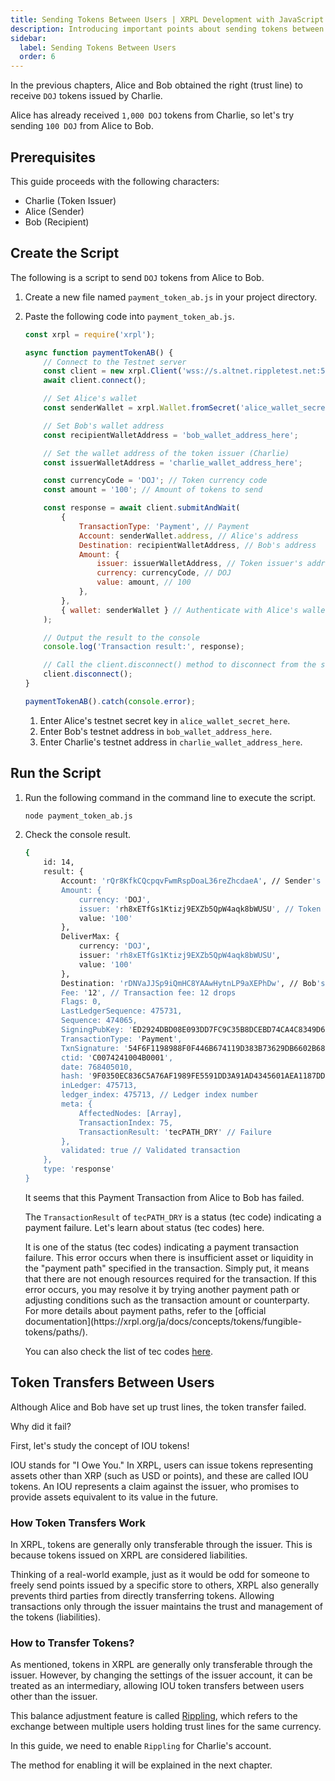 ```yaml
---
title: Sending Tokens Between Users | XRPL Development with JavaScript Level 1
description: Introducing important points about sending tokens between users issued through trust lines as part of the Level 1 curriculum for developing XRPL with JavaScript.
sidebar:
  label: Sending Tokens Between Users
  order: 6
---
```



In the previous chapters, Alice and Bob obtained the right (trust line) to receive `DOJ` tokens issued by Charlie.

Alice has already received `1,000 DOJ` tokens from Charlie, so let's try sending `100 DOJ` from Alice to Bob.

## Prerequisites

This guide proceeds with the following characters:

- Charlie (Token Issuer)
- Alice (Sender)
- Bob (Recipient)

## Create the Script

The following is a script to send `DOJ` tokens from Alice to Bob.

<Steps>

1. Create a new file named `payment_token_ab.js` in your project directory.
2. Paste the following code into `payment_token_ab.js`.

    ```javascript
    const xrpl = require('xrpl');

    async function paymentTokenAB() {
        // Connect to the Testnet server
        const client = new xrpl.Client('wss://s.altnet.rippletest.net:51233');
        await client.connect();

        // Set Alice's wallet
        const senderWallet = xrpl.Wallet.fromSecret('alice_wallet_secret_here');

        // Set Bob's wallet address
        const recipientWalletAddress = 'bob_wallet_address_here';

        // Set the wallet address of the token issuer (Charlie)
        const issuerWalletAddress = 'charlie_wallet_address_here';

        const currencyCode = 'DOJ'; // Token currency code
        const amount = '100'; // Amount of tokens to send

        const response = await client.submitAndWait(
            {
                TransactionType: 'Payment', // Payment
                Account: senderWallet.address, // Alice's address
                Destination: recipientWalletAddress, // Bob's address
                Amount: {
                    issuer: issuerWalletAddress, // Token issuer's address (Charlie)
                    currency: currencyCode, // DOJ
                    value: amount, // 100
                },
            },
            { wallet: senderWallet } // Authenticate with Alice's wallet
        );

        // Output the result to the console
        console.log('Transaction result:', response);

        // Call the client.disconnect() method to disconnect from the server
        client.disconnect();
    }

    paymentTokenAB().catch(console.error);
    ```

    1. Enter Alice's testnet secret key in `alice_wallet_secret_here`.
    2. Enter Bob's testnet address in `bob_wallet_address_here`.
    3. Enter Charlie's testnet address in `charlie_wallet_address_here`.
</Steps>

## Run the Script

<Steps>

1. Run the following command in the command line to execute the script.

    ```bash
    node payment_token_ab.js
    ```

2. Check the console result.

    ```bash
    {
        id: 14,
        result: {
            Account: 'rQr8KfkCQcpqvFwmRspDoaL36reZhcdaeA', // Sender's address (Alice)
            Amount: {
                currency: 'DOJ',
                issuer: 'rh8xETfGs1Ktizj9EXZb5QpW4aqk8bWUSU', // Token issuer's address (Charlie)
                value: '100'
            },
            DeliverMax: {
                currency: 'DOJ',
                issuer: 'rh8xETfGs1Ktizj9EXZb5QpW4aqk8bWUSU',
                value: '100'
            },
            Destination: 'rDNVaJJSp9iQmHC8YAAwHytnLP9aXEPhDw', // Bob's address
            Fee: '12', // Transaction fee: 12 drops
            Flags: 0,
            LastLedgerSequence: 475731,
            Sequence: 474065,
            SigningPubKey: 'ED2924DBD08E093DD7FC9C35B8DCEBD74CA4C8349D68D7BF566AD6C2533B8BB865',
            TransactionType: 'Payment',
            TxnSignature: '54F6F1198988F0F446B674119D383B73629DB6602B68E740BAE8A68E60F88A9E2D305D7B0113E8906433AB26AFAC32551FB5E2A059E43CD708E71A4281D80007', // Hash value
            ctid: 'C0074241004B0001',
            date: 768405010,
            hash: '9F0350EC836C5A76AF1989FE5591DD3A91AD4345601AEA1187DD67EE7E820732',
            inLedger: 475713,
            ledger_index: 475713, // Ledger index number
            meta: {
                AffectedNodes: [Array],
                TransactionIndex: 75,
                TransactionResult: 'tecPATH_DRY' // Failure
            },
            validated: true // Validated transaction
        },
        type: 'response'
    }
    ```

    It seems that this Payment Transaction from Alice to Bob has failed.

    The `TransactionResult` of `tecPATH_DRY` is a status (tec code) indicating a payment failure. Let's learn about status (tec codes) here.

    <Aside title='What is tecPATH_DRY?'>
        It is one of the status (tec codes) indicating a payment transaction failure. This error occurs when there is insufficient asset or liquidity in the "payment path" specified in the transaction.
        Simply put, it means that there are not enough resources required for the transaction. If this error occurs, you may resolve it by trying another payment path or adjusting conditions such as the transaction amount or counterparty.
        For more details about payment paths, refer to the [official documentation](https://xrpl.org/ja/docs/concepts/tokens/fungible-tokens/paths/).
    </Aside>

    You can also check the list of tec codes [here](https://xrpl.org/docs/references/protocol/transactions/transaction-results/tec-codes/).
</Steps>

## Token Transfers Between Users

Although Alice and Bob have set up trust lines, the token transfer failed.

Why did it fail?

First, let's study the concept of IOU tokens!

<Aside title='What is an IOU?'>
IOU stands for "I Owe You." In XRPL, users can issue tokens representing assets other than XRP (such as USD or points), and these are called IOU tokens.
An IOU represents a claim against the issuer, who promises to provide assets equivalent to its value in the future.
</Aside>

### How Token Transfers Work

In XRPL, tokens are generally only transferable through the issuer. This is because tokens issued on XRPL are considered liabilities.

Thinking of a real-world example, just as it would be odd for someone to freely send points issued by a specific store to others, XRPL also generally prevents third parties from directly transferring tokens. Allowing transactions only through the issuer maintains the trust and management of the tokens (liabilities).

### How to Transfer Tokens?

As mentioned, tokens in XRPL are generally only transferable through the issuer. However, by changing the settings of the issuer account, it can be treated as an intermediary, allowing IOU token transfers between users other than the issuer.

This balance adjustment feature is called [Rippling](https://xrpl.org/ja/docs/concepts/tokens/fungible-tokens/rippling/), which refers to the exchange between multiple users holding trust lines for the same currency.

In this guide, we need to enable `Rippling` for Charlie's account.

The method for enabling it will be explained in the next chapter.